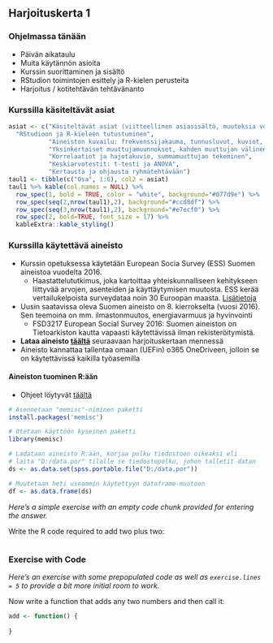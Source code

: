 ## Harjoituskerta 1

### Ohjelmassa tänään

- Päivän aikataulu
- Muita käytännön asioita
- Kurssin suorittaminen ja sisältö
- RStudion toimintojen esittely ja R-kielen perusteita
- Harjoitus / kotitehtävän tehtävänanto

### Kurssilla käsiteltävät asiat

```r
asiat <- c("Käsiteltävät asiat (viitteellinen asiasisältö, muutoksia voi tulla)",
  "RStudioon ja R-kieleen tutustuminen",
           "Aineiston kuvailu: frekvenssijakauma, tunnusluvut, kuviot, osa-aineiston poimiminen ja aineston ryhmittäinen tarkastelu",
           "Yksinkertaiset muuttujamuunnokset, kahden muuttujan välinen yhteisvaihtelu, ristiintaulukointi",
           "Korrelaatiot ja hajotakuvio, summamuuttujan tekeminen",
           "Keskiarvotestit: t-testi ja ANOVA",
           "Kertausta ja ohjausta ryhmätehtävään")
taul1 <- tibble(c("Osa", 1:6), col2 = asiat)
taul1 %>% kable(col.names = NULL) %>% 
  row_spec(1, bold = TRUE, color = "white", background="#077d9e") %>% 
  row_spec(seq(2,nrow(taul1),2), background="#ccd8df") %>% 
  row_spec(seq(3,nrow(taul1),2), background="#e7ecf0") %>% 
  row_spec(2, bold=TRUE, font_size = 17) %>% 
  kableExtra::kable_styling()
```

### Kurssilla käytettävä aineisto

- Kurssin opetuksessa käytetään European Socia Survey (ESS) Suomen aineistoa vuodelta 2016.
  - Haastattelututkimus, joka kartoittaa yhteiskunnalliseen kehitykseen liittyvää arvojen, asenteiden ja käyttäytymisen muutosta. ESS kerää vertailukelpoista surveydataa noin 30 Euroopan maasta. [Lisätietoja](https://www.fsd.tuni.fi/fi/aineistot/kansainvalisia-aineistosarjoja/european-social-survey/)
- Uusin saatavissa oleva Suomen aineisto on 8. kierrokselta (vuosi 2016). Sen teemoina on mm. ilmastonmuutos, energiavarmuus ja hyvinvointi
  - FSD3217 European Social Survey 2016: Suomen aineiston on Tietoarkiston kautta vapaasti käytettävissä ilman rekisteröitymistä.
- **Lataa aineisto [täältä](http://urn.fi/urn:nbn:fi:fsd:T-FSD3217) ** seuraavaan harjoituskertaan mennessä 
- Aineisto kannattaa tallentaa omaan (UEFin) o365 OneDriveen, jolloin se on käytettävissä kaikilla työasemilla

#### Aineiston tuominen R:ään

- Ohjeet löytyvät [täältä](https://www.fsd.tuni.fi/fi/aineistot/taustatietoa/spss-portable-r/)
```r
# Asennetaan "memisc"-niminen paketti
install.packages('memisc')

# Otetaan käyttöön kyseinen paketti
library(memisc)

# Ladataan aineisto R:ään, korjaa polku tiedostoon oikeaksi eli
# laita "D:/data.por" tilalle se tiedostopolku, johon talletit datan
ds <- as.data.set(spss.portable.file("D:/data.por")) 

# Muutetaan heti useammin käytettyyn dataframe-muotoon
df <- as.data.frame(ds)


```


*Here's a simple exercise with an empty code chunk provided for entering the answer.*

Write the R code required to add two plus two:

```r

```

### Exercise with Code

*Here's an exercise with some prepopulated code as well as `exercise.lines = 5` to provide a bit more initial room to work.*

Now write a function that adds any two numbers and then call it:

```r
add <- function() {
  
}
```

